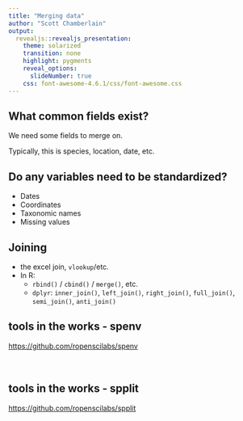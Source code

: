 ```yaml
---
title: "Merging data"
author: "Scott Chamberlain"
output:
  revealjs::revealjs_presentation:
    theme: solarized
    transition: none
    highlight: pygments
    reveal_options:
      slideNumber: true
    css: font-awesome-4.6.1/css/font-awesome.css
---
```


## What common fields exist?

We need some fields to merge on.

Typically, this is species, location, date, etc.

## Do any variables need to be standardized?

* Dates
* Coordinates
* Taxonomic names
* Missing values

## Joining

* the excel join, `vlookup`/etc.
* In R:
	* `rbind()` / `cbind()` / `merge()`, etc.
	* `dplyr`: `inner_join()`, `left_join()`, `right_join()`, `full_join()`, `semi_join()`, `anti_join()`

## tools in the works - spenv

[https://github.com/ropenscilabs/spenv](https://github.com/ropenscilabs/spenv)
<br><br><br>
<i class="fa fa-envira fa-4x" aria-hidden="true"></i><i class="fa fa-arrows-h fa-4x" aria-hidden="true"></i><i class="fa fa-cloud fa-4x" aria-hidden="true"></i>

## tools in the works - spplit

[https://github.com/ropenscilabs/spplit](https://github.com/ropenscilabs/spplit)
<br><br><br>
<i class="fa fa-envira fa-4x" aria-hidden="true"></i><i class="fa fa-arrows-h fa-4x" aria-hidden="true"></i><i class="fa fa-book fa-4x" aria-hidden="true"></i>
